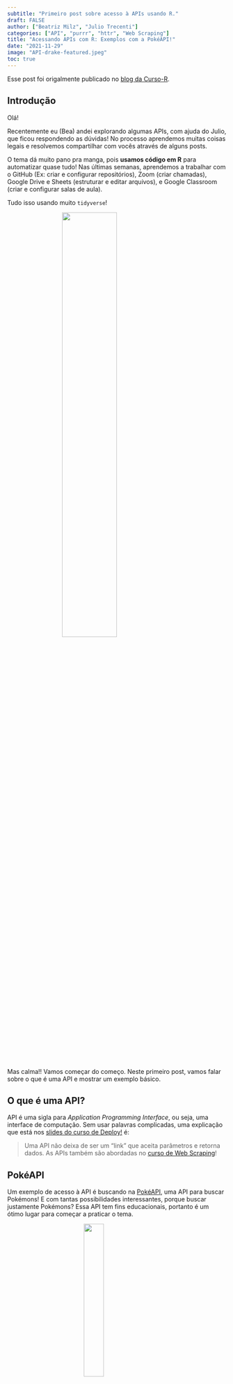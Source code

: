 ```yaml
---
subtitle: "Primeiro post sobre acesso à APIs usando R."
draft: FALSE
author: ["Beatriz Milz", "Julio Trecenti"]
categories: ["API", "purrr", "httr", "Web Scraping"]
title: "Acessando APIs com R: Exemplos com a PokéAPI!"
date: "2021-11-29"
image: "API-drake-featured.jpeg"
toc: true
---
```


::: callout-tip
Esse post foi origalmente publicado no [blog da Curso-R](https://blog.curso-r.com/posts/2021-11-29-api-pokemon/).
:::

## Introdução

Olá!

Recentemente eu (Bea) andei explorando algumas APIs, com ajuda do Julio, que ficou respondendo as dúvidas!
No processo aprendemos muitas coisas legais e resolvemos compartilhar com vocês através de alguns posts.

O tema dá muito pano pra manga, pois **usamos código em R** para automatizar quase tudo!
Nas últimas semanas, aprendemos a trabalhar com o GitHub (Ex: criar e configurar repositórios), Zoom (criar chamadas), Google Drive e Sheets (estruturar e editar arquivos), e Google Classroom (criar e configurar salas de aula).

Tudo isso usando muito `tidyverse`!

<img src="https://media.giphy.com/media/xT0xeJpnrWC4XWblEk/giphy-downsized-large.gif" width="50%" style="display: block; margin: auto;"/>

Mas calma!!
Vamos começar do começo.
Neste primeiro post, vamos falar sobre o que é uma API e mostrar um exemplo básico.

## O que é uma API?

API é uma sigla para *Application Programming Interface*, ou seja, uma interface de computação.
Sem usar palavras complicadas, uma explicação que está nos [slides do curso de Deploy!](https://curso-r.github.io/main-deploy/docs/index.html#12)
é:

> Uma API não deixa de ser um "link" que aceita parâmetros e retorna dados.
> As APIs também são abordadas no [curso de Web Scraping](https://curso-r.github.io/main-web-scraping/slides/02-introducao-ao-ws.html#8)!

## PokéAPI

Um exemplo de acesso à API é buscando na [PokéAPI](https://pokeapi.co/), uma API para buscar Pokémons!
E com tantas possibilidades interessantes, porque buscar justamente Pokémons?
Essa API tem fins educacionais, portanto é um ótimo lugar para começar a praticar o tema.

<img src="https://media.giphy.com/media/giEBaPNKEtjZtK43oX/giphy.gif" width="30%" style="display: block; margin: auto;"/>

O primeiro passo para acessar qualquer API é procurar uma documentação.

[Na documentação do PokéAPI](https://pokeapi.co/docs/v2), é mostrado que devemos usar o seguinte padrão:

    GET https://pokeapi.co/api/v2/{endpoint}/

Isso significa que devemos fazer uma requisição `GET` (apenas para consultar dados), começar com a *url base* (é a parte que não muda: `https://pokeapi.co/api/v2/`) e complementar com os parâmetros da busca (que chamamos de *endpoint*).

O pacote [`httr`](https://cran.r-project.org/web/packages/httr/vignettes/quickstart.html) é muito usado para acessar APIs através do R, e disponibiliza uma função chamada `httr::GET()` para fazer esse tipo de acesso!

Por exemplo:

``` r
# url_base - nunca muda na mesma API
url_base <- "https://pokeapi.co/api/v2"      
# endpoint - é o que muda o resultado
endpoint <- "/pokemon/ditto"                 
# precisamos colar os textos para criar o link
u_pokemon <- paste0(url_base, endpoint) 
# ver como o texto ficou colado
# u_pokemon 
# > "https://pokeapi.co/api/v2/pokemon/ditto"
# fazer a requisição do tipo GET
r_pokemon <- httr::GET(u_pokemon) 
r_pokemon
```

    Response [https://pokeapi.co/api/v2/pokemon/ditto]
      Date: 2021-12-06 13:16
      Status: 200
      Content-Type: application/json; charset=utf-8
      Size: 22.3 kB

Esse resultado é um pouco diferente do que estamos acostumados!
O que é mais importante de reparar é o status, pois indica se a requisição foi bem sucedida.
`Status: 200` significa que deu certo!
:)

As APIs costumam retornar arquivos `JSON`, e para acessar o conteúdo que foi obtido podemos usar a função `httr::content()`:

``` r
c_pokemon <- httr::content(r_pokemon)
```

Ao salvar o resultado da função em um objeto, podemos ver que agora a classe dele é uma lista:

``` r
class(c_pokemon)
```

    [1] "list"

Podemos manipular essa lista com funções do `tidyverse` para obter uma tabela, assim fica mais fácil de trabalhar.
Mas atenção, da seguinte forma ela ainda não está no formato `tidy`!
[Saiba mais o que são dados tidy no material do curso de Faxina de Dados](https://curso-r.github.io/main-faxina/slides/02-introducao-faxina.html#1).

``` r
library(magrittr)
dados_ditto <- c_pokemon %>%
  purrr::map(unlist, recursive = TRUE) %>%
  purrr::map(tibble::enframe) %>%
  purrr::map_dfr(
    ~dplyr::mutate(.x, dplyr::across(.fns = as.character)), 
    .id = "id"
  )
dplyr::glimpse(dados_ditto)
```

    Rows: 396
    Columns: 3
    $ id    <chr> "abilities", "abilities", "abilities", "abilities", "abilities",…
    $ name  <chr> "ability.name", "ability.url", "is_hidden", "slot", "ability.nam…
    $ value <chr> "limber", "https://pokeapi.co/api/v2/ability/7/", "FALSE", "1", …

<img src="https://media.giphy.com/media/pbGSpeX860JxK/giphy.gif" width="50%" style="display: block; margin: auto;"/>

Agora você pode usar o que aprendemos para pesquisar outros Pokémons!
Quem sabe explorar a teoria de que o Ditto é um clone falho do Mew?

``` r
dados_mew <- "https://pokeapi.co/api/v2/pokemon/mew" %>% 
  httr::GET() %>% 
  httr::content() %>%
  purrr::map(unlist, recursive = TRUE) %>%
  purrr::map(tibble::enframe) %>%
  purrr::map_dfr(
    ~dplyr::mutate(.x, dplyr::across(.fns = as.character)), 
    .id = "id"
  )
dplyr::glimpse(dados_mew)
```

    Rows: 10,083
    Columns: 3
    $ id    <chr> "abilities", "abilities", "abilities", "abilities", "base_experi…
    $ name  <chr> "ability.name", "ability.url", "is_hidden", "slot", "1", "name",…
    $ value <chr> "synchronize", "https://pokeapi.co/api/v2/ability/28/", "FALSE",…

Saiba mais sobre a teoria aqui:

<center>

<iframe width="560" height="315" src="https://www.youtube.com/embed/UQbCZ2cGj4I" title="YouTube video player" frameborder="0" allow="accelerometer; autoplay; clipboard-write; encrypted-media; gyroscope; picture-in-picture" allowfullscreen>

</iframe>

</center>

É isso!
Dúvidas, sugestões e críticas, mande aqui nos comentários.
**Comentem também quais exemplos, dentre os que foram listados, vocês gostariam de saber mais!!**

Até a próxima!

## Você pode se interessar também por...

-   [Slides do curso de Deploy](https://curso-r.github.io/main-deploy/docs/index.html#12)

-   [Slides do curso de Web Scraping sobre APIs](https://curso-r.github.io/main-web-scraping/slides/02-introducao-ao-ws.html#8)

-   [Slides do curso de Faxina sobre tidy data](https://curso-r.github.io/main-faxina/slides/02-introducao-faxina.html#1)

-   Pacote [`httr`](https://cran.r-project.org/web/packages/httr/vignettes/quickstart.html)
